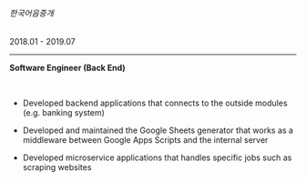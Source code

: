 <div style={{ display: 'flex', justifyContent: 'space-between' }}>
  <h6>한국어음중개</h6>
  <p>2018.01 - 2019.07</p>
</div>
<hr/>

<p><strong>Software Engineer (Back End)</strong></p>

<br/>

- Developed backend applications that connects to the outside modules (e.g. banking system)

- Developed and maintained the Google Sheets generator that works as a middleware between Google Apps Scripts and the internal server

- Developed microservice applications that handles specific jobs such as scraping websites
